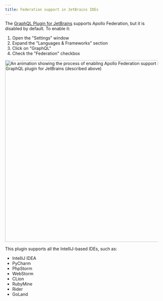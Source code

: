 ```yaml
---
title: Federation support in JetBrains IDEs
---
```


The [GraphQL Plugin for JetBrains](https://plugins.jetbrains.com/plugin/8097-graphql/) supports Apollo Federation, but it is disabled by default. To enable it:

1. Open the "Settings" window
2. Expand the "Languages & Frameworks" section
3. Click on "GraphQL"
4. Check the "Federation" checkbox

<img
    class="screenshot"
    alt="An animation showing the process of enabling Apollo Federation support in the GraphQL plugin for JetBrains (described above)"
    src="../images/JetBrains-plugin.webp"
    width="600"
/>

This plugin supports all the IntelliJ-based IDEs, such as:

- IntelliJ IDEA
- PyCharm
- PhpStorm
- WebStorm
- CLion
- RubyMine
- Rider
- GoLand
